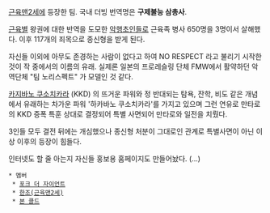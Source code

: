 [[근육맨2세]]에 등장한 팀. 국내 더빙 번역명은 '''구제불능 삼총사'''.

[[근육별]] 왕권에 대한 반역을 도모한 [[악행초인]]들로 근육족 병사 650명을 3명이서 살해했다. 이후 117개의 죄목으로 종신형을 받게 된다.

자신들 이외에 아무도 존경하는 사람이 없다고 하여 NO RESPECT 라고 불리기 시작한 것이 작 중에서의 이름의 유래. 실제론 일본의 프로레슬링 단체 FMW에서 활약하던 악역단체 "팀 노리스펙트" 가 모델인 것 같다.

[[카지바노 쿠소치카라]] (KKD) 의 뜨거운 파워와 정 반대되는 탐욕, 잔학, 비도 같은 개념에서 유래하는 차가운 파워 '하카바노 쿠소치카라'를 가지고 있으며 그런 연유로 만타로의 KKD 증폭 특훈 상대로 결정되어 특별 사면되어 만타로와 일전을 치뤘다.

3인들 모두 결전 뒤에는 개심했으나 종신형 처분이 그대로인 관계로 특별사면이 아닌 이상 이후의 등장이 힘들다.

인터넷도 할 줄 아는지 자신들 홍보용 홈페이지도 만들어놨다. (...)


 * 멤버
  * [[포크 더 자이언트]]
  * [[한조(근육맨2세)]]
  * [[본 콜드]]
